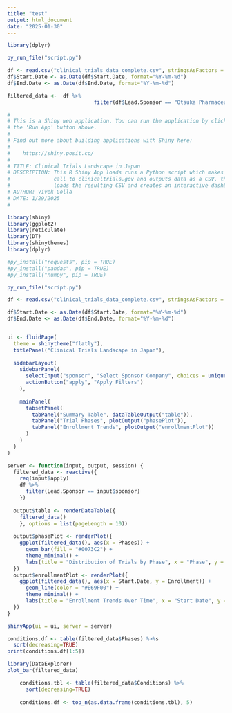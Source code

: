 ```yaml
---
title: "test"
output: html_document
date: "2025-01-30"
---
```


```r
library(dplyr)
```
```r
py_run_file("script.py")
```

```r
df <- read.csv("clinical_trials_data_complete.csv", stringsAsFactors = FALSE)
df$Start.Date <- as.Date(df$Start.Date, format="%Y-%m-%d")
df$End.Date <- as.Date(df$End.Date, format="%Y-%m-%d")
```

```r
filtered_data <-  df %>%
                            filter(df$Lead.Sponsor == "Otsuka Pharmaceutical Co., Ltd.")
```

```r
#
# This is a Shiny web application. You can run the application by clicking
# the 'Run App' button above.
#
# Find out more about building applications with Shiny here:
#
#    https://shiny.posit.co/
#
# TITLE: Clinical Trials Landscape in Japan
# DESCRIPTION: This R Shiny App loads runs a Python script which makes an API
#              call to clinicaltrials.gov and outputs data as a CSV, then
#              loads the resulting CSV and creates an interactive dashboard.
# AUTHOR: Vivek Golla
# DATE: 1/29/2025
#              

library(shiny)
library(ggplot2)
library(reticulate)
library(DT)
library(shinythemes)
library(dplyr)

#py_install("requests", pip = TRUE)
#py_install("pandas", pip = TRUE)
#py_install("numpy", pip = TRUE)

py_run_file("script.py")

df <- read.csv("clinical_trials_data_complete.csv", stringsAsFactors = FALSE)

df$Start.Date <- as.Date(df$Start.Date, format="%Y-%m-%d")
df$End.Date <- as.Date(df$End.Date, format="%Y-%m-%d")


ui <- fluidPage(
  theme = shinytheme("flatly"),
  titlePanel("Clinical Trials Landscape in Japan"),
  
  sidebarLayout(
    sidebarPanel(
      selectInput("sponsor", "Select Sponsor Company", choices = unique(df$Lead.Sponsor)),
      actionButton("apply", "Apply Filters")
    ),
    
    mainPanel(
      tabsetPanel(
        tabPanel("Summary Table", dataTableOutput("table")),
        tabPanel("Trial Phases", plotOutput("phasePlot")),
        tabPanel("Enrollment Trends", plotOutput("enrollmentPlot"))
      )
    )
  )
)

server <- function(input, output, session) {
  filtered_data <- reactive({
    req(input$apply)
    df %>%
      filter(Lead.Sponsor == input$sponsor)
    })
  
  output$table <- renderDataTable({
    filtered_data()
    }, options = list(pageLength = 10))
  
  output$phasePlot <- renderPlot({
    ggplot(filtered_data(), aes(x = Phases)) +
      geom_bar(fill = "#0073C2") +
      theme_minimal() +
      labs(title = "Distribution of Trials by Phase", x = "Phase", y = "Count")
  })
  output$enrollmentPlot <- renderPlot({
    ggplot(filtered_data(), aes(x = Start.Date, y = Enrollment)) +
      geom_line(color = "#E69F00") +
      theme_minimal() +
      labs(title = "Enrollment Trends Over Time", x = "Start Date", y = "Enrollment")
  })
}

shinyApp(ui = ui, server = server)

```

```r
conditions.df <- table(filtered_data$Phases) %>%s
  sort(decreasing=TRUE)
print(conditions.df[1:5])
```
```r
library(DataExplorer)
plot_bar(filtered_data)
```
```r
    conditions.tbl <- table(filtered_data$Conditions) %>%
      sort(decreasing=TRUE)
    
    conditions.df <- top_n(as.data.frame(conditions.tbl), 5)
```

